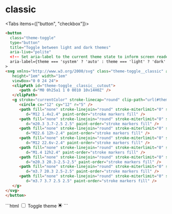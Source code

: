 
# classic 

<ToggleConfiguration name="classic">


<Tabs items={["button", "checkbox"]}>
  <Tab>
``` html
<button
  class="theme-toggle"
  type="button"
  title="Toggle between light and dark themes"
  aria-live="polite"
  <!-- Set aria-label to the current theme state to inform screen readers -->
  aria-label={theme === 'system' ? 'auto' : theme === 'light' ? 'dark' : 'light'}
>
<svg xmlns="http://www.w3.org/2000/svg" class="theme-toggle__classic" aria-hidden="true"
   height="1em" width="1em"
   viewBox="0 0 24 24">
   <clipPath id="theme-toggle__classic__cutout">
      <path d="M0 0h25a1 1 0 0010 10v14H0Z" />
   </clipPath>
   <g stroke="currentColor" stroke-linecap="round" clip-path="url(#theme-toggle__classic__cutout)">
      <circle cx="12" cy="12" r="5" />
      <path fill="none" stroke-linejoin="round" stroke-miterlimit="0" stroke-width="2"
         d="M12 1.4v2.4" paint-order="stroke markers fill" />
      <path fill="none" stroke-linejoin="round" stroke-miterlimit="0" stroke-width="2"
         d="m20.3 3.7-2.5 2.5" paint-order="stroke markers fill" />
      <path fill="none" stroke-linejoin="round" stroke-miterlimit="0" stroke-width="2"
         d="M22.6 12h-2.4" paint-order="stroke markers fill" />
      <path fill="none" stroke-linejoin="round" stroke-miterlimit="0" stroke-width="2"
         d="M12 22.6v-2.4" paint-order="stroke markers fill" />
      <path fill="none" stroke-linejoin="round" stroke-miterlimit="0" stroke-width="2"
         d="M1.4 12h2.4" paint-order="stroke markers fill" />
      <path fill="none" stroke-linejoin="round" stroke-miterlimit="0" stroke-width="2"
         d="m20.3 20.3-2.5-2.5" paint-order="stroke markers fill" />
      <path fill="none" stroke-linejoin="round" stroke-miterlimit="0" stroke-width="2"
         d="m3.7 20.3 2.5-2.5" paint-order="stroke markers fill" />
      <path fill="none" stroke-linejoin="round" stroke-miterlimit="0" stroke-width="2"
         d="m3.7 3.7 2.5 2.5" paint-order="stroke markers fill" />
   </g>
</svg>
</button>
```
  </Tab>
<Tab>
```html 
<label class="theme-toggle" title="Toggle theme">
  <input type="checkbox" />
  <span class="theme-toggle-sr">Toggle theme</span>
  <svg xmlns="http://www.w3.org/2000/svg" class="theme-toggle__classic" aria-hidden="true"
   height="1em" width="1em"
   viewBox="0 0 24 24">
   <clipPath id="theme-toggle__classic__cutout">
      <path d="M0 0h25a1 1 0 0010 10v14H0Z" />
   </clipPath>
   <g stroke="currentColor" stroke-linecap="round" clip-path="url(#theme-toggle__classic__cutout)">
      <circle cx="12" cy="12" r="5" />
      <path fill="none" stroke-linejoin="round" stroke-miterlimit="0" stroke-width="2"
         d="M12 1.4v2.4" paint-order="stroke markers fill" />
      <path fill="none" stroke-linejoin="round" stroke-miterlimit="0" stroke-width="2"
         d="m20.3 3.7-2.5 2.5" paint-order="stroke markers fill" />
      <path fill="none" stroke-linejoin="round" stroke-miterlimit="0" stroke-width="2"
         d="M22.6 12h-2.4" paint-order="stroke markers fill" />
      <path fill="none" stroke-linejoin="round" stroke-miterlimit="0" stroke-width="2"
         d="M12 22.6v-2.4" paint-order="stroke markers fill" />
      <path fill="none" stroke-linejoin="round" stroke-miterlimit="0" stroke-width="2"
         d="M1.4 12h2.4" paint-order="stroke markers fill" />
      <path fill="none" stroke-linejoin="round" stroke-miterlimit="0" stroke-width="2"
         d="m20.3 20.3-2.5-2.5" paint-order="stroke markers fill" />
      <path fill="none" stroke-linejoin="round" stroke-miterlimit="0" stroke-width="2"
         d="m3.7 20.3 2.5-2.5" paint-order="stroke markers fill" />
      <path fill="none" stroke-linejoin="round" stroke-miterlimit="0" stroke-width="2"
         d="m3.7 3.7 2.5 2.5" paint-order="stroke markers fill" />
   </g>
</svg>
</label>  
```
  </Tab>
</Tabs>



</ToggleConfiguration>